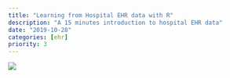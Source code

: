 ```yaml
---
title: "Learning from Hospital EHR data with R"
description: "A 15 minutes introduction to hospital EHR data"
date: "2019-10-28"
categories: [ehr]
priority: 3
---
```


![](image_ehr_20191028.png)
